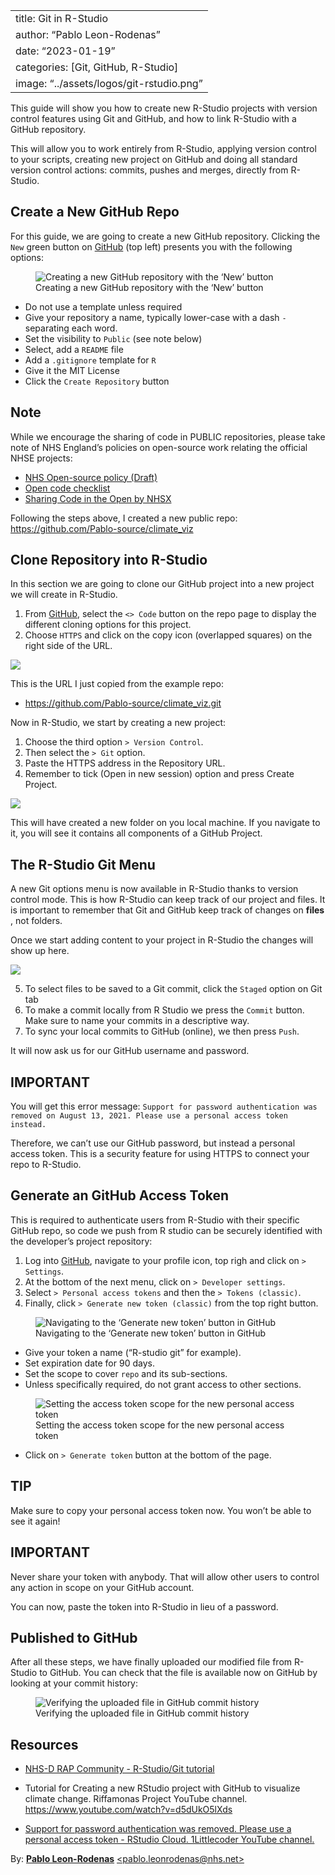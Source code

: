 ﻿---
title: Git in R-Studio
author: "Pablo Leon-Rodenas"
date: "2023-01-19"
categories: [Git, GitHub, R-Studio]
image: "../assets/logos/git-rstudio.png"
---
This guide will show you how to create new R-Studio projects with version control features using Git and GitHub, and how to link R-Studio with a GitHub repository.

This will allow you to work entirely from R-Studio, applying version control to your scripts, creating new project on GitHub and doing all standard version control actions: commits, pushes and merges, directly from R-Studio.

## Create a New GitHub Repo

For this guide, we are going to create a new GitHub repository. Clicking the `New` green button on [GitHub](https://github.com/) (top left) presents you with the following options:

![Creating a new GitHub repository with the 'New' button](../assets/figures/intro-to-r-git/github-create-repo.png){fig-alt="Screenshot of the 'Create a new repository' page on GitHub"}

- Do not use a template unless required
- Give your repository a name, typically lower-case with a dash `-` separating each word.
- Set the visibility to `Public` (see note below)
- Select, add a `README` file
- Add a `.gitignore` template for `R`
- Give it the MIT License
- Click the `Create Repository` button

::: {.callout-note}
## Note
While we encourage the sharing of code in PUBLIC repositories, please take note of NHS England's policies on open-source work relating the official NHSE projects:

- [NHS Open-source policy (Draft)](https://github.com/nhsx/open-source-policy/blob/main/open-source-policy.md)
- [Open code checklist](https://github.com/nhsx/analyticsunit-template/blob/main/OPEN_CODE_CHECKLIST.md)
- [Sharing Code in the Open by NHSX](https://nhsx.github.io/AnalyticsUnit/codeintheopen.html)

:::

Following the steps above, I created a new public repo: [https://github.com/Pablo-source/climate_viz](https://github.com/Pablo-source/climate_viz)

## Clone Repository into R-Studio

In this section we are going to clone our GitHub project into a new project we will create in R-Studio.

1. From [GitHub](https://github.com/), select the `<> Code` button on the repo page to display the different cloning options for this project.
2. Choose `HTTPS` and click on the copy icon (overlapped squares) on the right side of the URL.

![](../assets/figures/intro-to-r-git/github-clone.png){fig-alt="Screenshot of the 'Code' tab in a GitHub repository with the HTTPS cloning option"}

This is the URL I just copied from the example repo:

- [https://github.com/Pablo-source/climate_viz.git](https://github.com/Pablo-source/climate_viz.git)

Now in R-Studio, we start by creating a new project:

1. Choose the third option `> Version Control`.
2. Then select the `> Git` option.
3. Paste the HTTPS address in the Repository URL.
4. Remember to tick (Open in new session) option and press Create Project.

![](../assets/figures/intro-to-r-git/rstudio-git.png){fig-alt="Screenshot of R-Studio's 'New Project' dialog with 'Version Control' and 'Git' options selected"}

This will have created a new folder on you local machine. If you navigate to it, you will see it contains all components of a GitHub Project.

## The R-Studio Git Menu

A new Git options menu is now available in R-Studio thanks to version control mode. This is how R-Studio can keep track of our project and files. It is important to remember that Git and GitHub keep track of changes on **files** , not folders.

Once we start adding content to your project in R-Studio the changes will show up here.

![](../assets/figures/intro-to-r-git/rstudio-git-menu.png){fig-alt="Screenshot of R-Studio's Git options menu for tracking project changes"}

5. To select files to be saved to a Git commit, click the `Staged` option on Git tab
6. To make a commit locally from R Studio we press the `Commit` button. Make sure to name your commits in a descriptive way.
7. To sync your local commits to GitHub (online), we then press `Push`.

It will now ask us for our GitHub username and password.

::: {.callout-caution}
## IMPORTANT

You will get this error message: `Support for password authentication was removed on August 13, 2021. Please use a personal access token instead.`

:::

Therefore, we can't use our GitHub password, but instead a personal access token. This is a security feature for using HTTPS to connect your repo to R-Studio.

## Generate an GitHub Access Token

This is required to authenticate users from R-Studio with their specific GitHub repo, so code we push from R studio can be securely identified with the developer’s project repository: 

1. Log into [GitHub](https://github.com/), navigate to your profile icon, top righ and click on `> Settings`.
2. At the bottom of the next menu, click on `> Developer settings`.
3. Select `> Personal access tokens` and then the `> Tokens (classic)`.
4. Finally, click `> Generate new token (classic)` from the top right button.

![Navigating to the 'Generate new token' button in GitHub](../assets/figures/intro-to-r-git/github-token.png){fig-alt="Screenshot of GitHub's 'Generate new token' button in the Developer settings"}

- Give your token a name ("R-studio git" for example).
- Set expiration date for 90 days.
- Set the scope to cover `repo` and its sub-sections.
- Unless specifically required, do not grant access to other sections.

![Setting the access token scope for the new personal access token](../assets/figures/intro-to-r-git/access-token-scope.png){fig-alt="Screenshot of GitHub's access token scope settings for a new personal access token"}

- Click on `> Generate token` button at the bottom of the page.

::: {.callout-tip}
## TIP

Make sure to copy your personal access token now. You won’t be able to see it again! 
:::

::: {.callout-caution}
## IMPORTANT

Never share your token with anybody. That will allow other users to control any action in scope on your GitHub account.
:::

You can now, paste the token into R-Studio in lieu of a password.

## Published to GitHub

After all these steps, we have finally uploaded our modified file from R-Studio to GitHub. You can check that the file is available now on GitHub by looking at your commit history:

![Verifying the uploaded file in GitHub commit history](../assets/figures/intro-to-r-git/github-check.png){fig-alt="Screenshot of GitHub commit history showing the recently uploaded file"}

## Resources

- [NHS-D RAP Community - R-Studio/Git tutorial](https://nhsdigital.github.io/rap-community-of-practice/training_resources/R/git_with_RStudio/)

- Tutorial for Creating a new RStudio project with GitHub to visualize climate change. Riffamonas Project YouTube channel. <https://www.youtube.com/watch?v=d5dUkO5lXds>

- [Support for password authentication was removed. Please use a personal access token - RStudio Cloud. 1Littlecoder YouTube channel.](https://www.youtube.com/watch?v=5-3XeD7vQ3s)

By: **[Pablo Leon-Rodenas](https://github.com/Pablo-source)** [<pablo.leonrodenas@nhs.net>](mailto:pablo.leonrodenas@nhs.net)